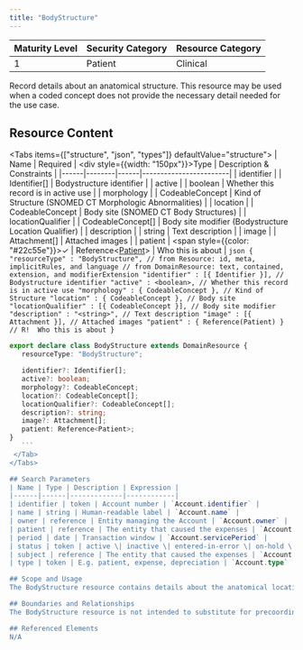 ```yaml
---
title: "BodyStructure"
---
```


| Maturity Level | Security Category | Resource Category |
|----------------|------------------|-------------------|
| 1 | Patient | <div className="flex items-center gap-2"><Stethoscope className="h-5 w-5 text-red-500" /> Clinical </div> |

Record details about an anatomical structure. This resource may be used when a coded concept does not provide the necessary detail needed for the use case.

## Resource Content
<Tabs items={["structure", "json", "types"]} defaultValue="structure">
  <Tab value="structure">
    | Name | Required | <div style={{width: "150px"}}>Type</div> | Description & Constraints |
    |------|--------|------|------------------------|
    | identifier | | Identifier[] | Bodystructure identifier |
    | active | | boolean | Whether this record is in active use |
    | morphology | | CodeableConcept | Kind of Structure (SNOMED CT Morphologic Abnormalities) |
    | location | | CodeableConcept | Body site (SNOMED CT Body Structures) |
    | locationQualifier | | CodeableConcept[] | Body site modifier (Bodystructure Location Qualifier) |
    | description | | string | Text description |
    | image | | Attachment[] | Attached images |
    | patient | <span style={{color: "#22c55e"}}>✓</span> | Reference\<[Patient](/fhir/resources/patient)> | Who this is about |
  </Tab>
  <Tab value="json">
    ```json
{
  "resourceType" : "BodyStructure",
  // from Resource: id, meta, implicitRules, and language
  // from DomainResource: text, contained, extension, and modifierExtension
  "identifier" : [{ Identifier }], // Bodystructure identifier
  "active" : <boolean>, // Whether this record is in active use
  "morphology" : { CodeableConcept }, // Kind of Structure
  "location" : { CodeableConcept }, // Body site
  "locationQualifier" : [{ CodeableConcept }], // Body site modifier
  "description" : "<string>", // Text description
  "image" : [{ Attachment }], // Attached images
  "patient" : { Reference(Patient) } // R!  Who this is about
}
        ```
  </Tab>
  <Tab value="types">
 ```typescript
export declare class BodyStructure extends DomainResource {
    resourceType: "BodyStructure";

    identifier?: Identifier[];
    active?: boolean;
    morphology?: CodeableConcept;
    location?: CodeableConcept[];
    locationQualifier?: CodeableConcept[];
    description?: string;
    image?: Attachment[];
    patient: Reference<Patient>;
}
    ```
  </Tab>
</Tabs>

## Search Parameters
| Name | Type | Description | Expression |
|------|------|-------------|------------|
| identifier | token | Account number | `Account.identifier` |
| name | string | Human-readable label | `Account.name` |
| owner | reference | Entity managing the Account | `Account.owner` |
| patient | reference | The entity that caused the expenses | `Account.subject.where(resolve() is Patient)` |
| period | date | Transaction window | `Account.servicePeriod` |
| status | token | active \| inactive \| entered-in-error \| on-hold \| unknown | `Account.status` |
| subject | reference | The entity that caused the expenses | `Account.subject` |
| type | token | E.g. patient, expense, depreciation | `Account.type` |

## Scope and Usage
The BodyStructure resource contains details about the anatomical location of a specimen or body part, including patient information, identifiers, as well as text descriptions and images. It provides for the addition of qualifiers such as laterality and directionality to the anatomic location for those use cases where precoordination of codes is not possible. The BodyStructure resource supports recording and tracking of an anatomic location or structure on a patient outside the context of another resource. For example it can be the target of a Procedure resource or Observation resource.

## Boundaries and Relationships
The BodyStructure resource is not intended to substitute for precoordination of codes. If precoordination of codes is supported by an implementation the codeableConcept should be used. This resource is not intended for describing the type of anatomical location but rather a specific body site on a specific patient.

## Referenced Elements
N/A